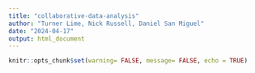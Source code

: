 ```yaml
---
title: "collaborative-data-analysis"
author: "Turner Lime, Nick Russell, Daniel San Miguel"
date: "2024-04-17"
output: html_document
---
```


```r
knitr::opts_chunk$set(warning= FALSE, message= FALSE, echo = TRUE)
```